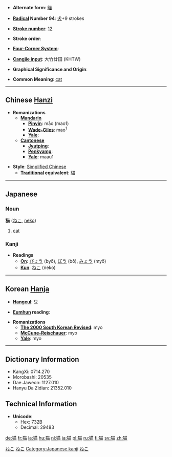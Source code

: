 * '''Alternate form''': [[貓]]

* '''[[Wiktionary:Chinese radical index| Radical]] Number 94''': [[Wiktionary:Chinese radical index 犬|犬]]+9 strokes

* '''[[Wiktionary:Chinese total strokes index|Stroke number]]''': [[Wiktionary:Chinese total strokes index 12|12]]

* '''Stroke order''': 

* '''[[Wiktionary:Chinese four corner index|Four-Corner System]]''': 

* '''[[Wiktionary:Chinese Cangjie index|Cangjie input]]''': 大竹廿田 (KHTW)

* '''Graphical Significance and Origin''': 

* '''Common Meaning''': [[cat]]

----

== Chinese [[Hanzi]] ==

* '''Romanizations'''
** '''[[Mandarin]]'''
*** '''[[Pinyin]]''': māo (mao1)
*** '''[[Wade-Giles]]''': mao<sup>1</sup>
*** '''[[Yale]]''': 
** '''[[Cantonese]]'''
*** '''[[Jyutping]]''':
*** '''[[Penkyamp]]''': 
*** '''[[Yale]]''': maau1

* '''Style''': [[Simplified Chinese]] 
** '''[[Traditional Chinese|Traditional]] equivalent''': [[貓]]


----

==Japanese==
[[Category:Japanese language|ねこ]]
===Noun===
[[Category:Japanese nouns|ねこ]]
'''猫''' ([[ねこ]], [[neko]])
# [[cat]]


===Kanji===
* '''Readings'''
** '''[[On]]''': [[びょう]] (byō), [[ぼう]] (bō), [[みょう]] (myō)
** '''[[Kun]]''': [[ねこ]] (neko)


----

== Korean [[Hanja]] ==

* '''[[Hangeul]]''': 묘

* '''[[Eumhun]] reading''': 

* '''Romanizations'''
** '''[[The 2000 South Korean Revised Romanization|The 2000 South Korean Revised]]''': myo
** '''[[McCune-Reischauer]]''': myo
** '''[[Yale]]''': myo

----

== Dictionary Information ==

* KangXi: 0714.270
* Morobashi: 20535
* Dae Jaweon: 1127.010
* Hanyu Da Zidian: 21352.010

== Technical Information ==

* '''Unicode''':
** Hex: 732B
** Decimal: 29483

[[Category:Japanese kanji]]
[[Category:ja:Mammals|ねこ]]

[[de:猫]]
[[fr:猫]]
[[la:猫]]
[[hu:猫]]
[[nl:猫]]
[[ja:猫]]
[[pl:猫]]
[[ru:猫]]
[[fi:猫]]
[[sv:猫]]
[[zh:猫]]